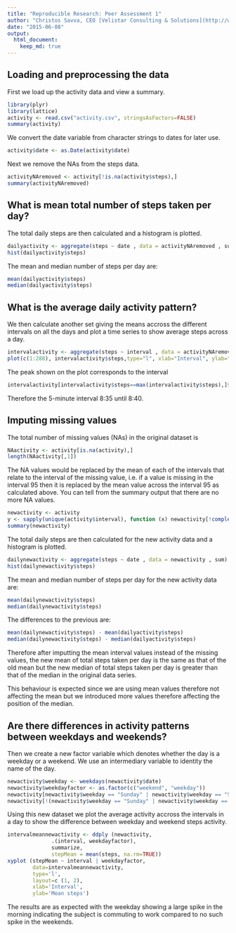 ```yaml
---
title: "Reproducible Research: Peer Assessment 1"
author: "Christos Savva, CEO [Velistar Consulting & Solutions](http://www.velistar.com)"
date: "2015-06-08"
output: 
  html_document:
    keep_md: true
---
```



## Loading and preprocessing the data

First we load up the activity data and view a summary.

```r
library(plyr)
library(lattice)
activity <- read.csv("activity.csv", stringsAsFactors=FALSE)
summary(activity)
```

We convert the date variable from character strings to dates for later use.

```r
activity$date <- as.Date(activity$date)
```

Next we remove the NAs from the steps data.

```r
activityNAremoved <- activity[!is.na(activity$steps),]
summary(activityNAremoved)
```




## What is mean total number of steps taken per day?

The total daily steps are then calculated and a histogram is plotted.

```r
dailyactivity <- aggregate(steps ~ date , data = activityNAremoved , sum)
hist(dailyactivity$steps)
```

The mean and median number of steps per day are:

```r
mean(dailyactivity$steps)
median(dailyactivity$steps)
```

## What is the average daily activity pattern?

We then calculate another set giving the means accross the different intervals on all the days and plot a time series to show average steps across a day.

```r
intervalactivity <- aggregate(steps ~ interval , data = activityNAremoved , mean)
plot(c(1:288), intervalactivity$steps,type="l", xlab="Interval", ylab="Average Steps" )
```

The peak shown on the plot corresponds to the interval

```r
intervalactivity[intervalactivity$steps==max(intervalactivity$steps),]$interval
```

Therefore the 5-minute interval 8:35 until 8:40.

## Imputing missing values

The total number of missing values (NAs) in the original dataset is

```r
NAactivity <- activity[is.na(activity),]
length(NAactivity[,1])
```

The NA values would be replaced by the mean of each of the intervals that relate to the interval of the missing value, i.e. if a value is missing in the interval 95 then it is replaced by the mean value across the interval 95 as calculated above. You can tell from the summary output that there are no more NA values.

```r
newactivity <- activity
y <- sapply(unique(activity$interval), function (x) newactivity[!complete.cases(newactivity) & (newactivity$interval == x),1] <<- intervalactivity$steps[intervalactivity$interval == x])
summary(newactivity)
```

The total daily steps are then calculated for the new activity data and a histogram is plotted.

```r
dailynewactivity <- aggregate(steps ~ date , data = newactivity , sum)
hist(dailynewactivity$steps)
```

The mean and median number of steps per day for the new activity data are:

```r
mean(dailynewactivity$steps)
median(dailynewactivity$steps)
```

The differences to the previous are:

```r
mean(dailynewactivity$steps) - mean(dailyactivity$steps)
median(dailynewactivity$steps) - median(dailyactivity$steps)
```

Therefore after imputting the mean interval values instead of the missing values, the new mean of total steps taken per day is the same as that of the old mean but the new median of total steps taken per day is greater than that of the median in the original data series.

This behaviour is expected since we are using mean values therefore not affecting the mean but we introduced more values therefore affecting the position of the median.

## Are there differences in activity patterns between weekdays and weekends?

Then we create a new factor variable which denotes whether the day is a weekday or a weekend. We use an intermediary variable to identity the name of the day.

```r
newactivity$weekday <- weekdays(newactivity$date)
newactivity$weekdayfactor <- as.factor(c("weekend", "weekday"))
newactivity[newactivity$weekday == "Sunday" | newactivity$weekday == "Saturday" ,5]<- factor("weekend")
newactivity[!(newactivity$weekday == "Sunday" | newactivity$weekday == "Saturday" ) ,5]<- factor("weekday")
```

Using this new dataset we plot the average activity accross the intervals in a day to show the difference between weekday and weekend steps activity.

```r
intervalmeannewactivity <- ddply (newactivity,
              .(interval, weekdayfactor), 
              summarize, 
              stepMean = mean(steps, na.rm=TRUE))
xyplot (stepMean ~ interval | weekdayfactor, 
        data=intervalmeannewactivity,
        type='l',
        layout=c (1, 2),
        xlab='Interval',
        ylab='Mean steps')
```

The results are as expected with the weekday showing a large spike in the morning indicating the subject is commuting to work compared to no such spike in the weekends.
